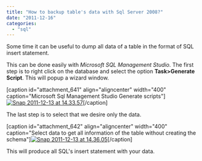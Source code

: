 ```yaml
---
title: "How to backup table's data with Sql Server 2008?"
date: "2011-12-16"
categories: 
  - "sql"
---
```


Some time it can be useful to dump all data of a table in the format of SQL insert statement.

This can be done easily with _Microsoft SQL Management Studio_. The first step is to right click on the database and select the option **Task>Generate Script**. This will popup a wizard window.

[caption id="attachment\_641" align="aligncenter" width="400" caption="Microsoft Sql Management Studio Generate scripts"][![](http://patrickdesjardins.com/blog/wp-content/uploads/2011/12/Snap-2011-12-13-at-14.33.57-400x349.png "Snap 2011-12-13 at 14.33.57")](http://patrickdesjardins.com/blog/how-to-backup-tables-data-with-sql-server-2008/snap-2011-12-13-at-14-33-57)[/caption]

The last step is to select that we desire only the data.

[caption id="attachment\_642" align="aligncenter" width="400" caption="Select data to get all information of the table without creating the schema"][![](http://patrickdesjardins.com/blog/wp-content/uploads/2011/12/Snap-2011-12-13-at-14.36.05-400x288.png "Snap 2011-12-13 at 14.36.05")](http://patrickdesjardins.com/blog/how-to-backup-tables-data-with-sql-server-2008/snap-2011-12-13-at-14-36-05)[/caption]

This will produce all SQL's insert statement with your data.

